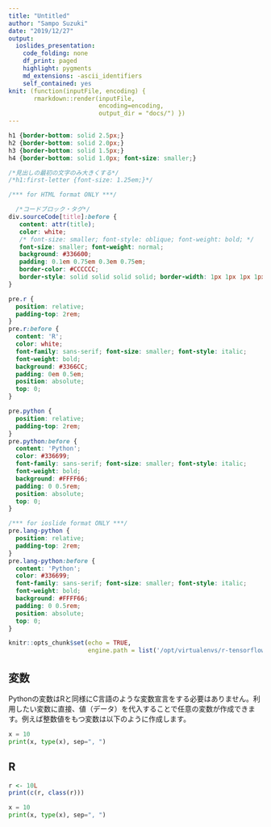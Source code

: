 ```yaml
---
title: "Untitled"
author: "Sampo Suzuki"
date: "2019/12/27"
output: 
  ioslides_presentation:
    code_folding: none
    df_print: paged
    highlight: pygments
    md_extensions: -ascii_identifiers
    self_contained: yes
knit: (function(inputFile, encoding) { 
       rmarkdown::render(inputFile,
                         encoding=encoding, 
                         output_dir = "docs/") })
---
```


```css
h1 {border-bottom: solid 2.5px;}
h2 {border-bottom: solid 2.0px;}
h3 {border-bottom: solid 1.5px;}
h4 {border-bottom: solid 1.0px; font-size: smaller;}

/*見出しの最初の文字のみ大きくする*/
/*h1:first-letter {font-size: 1.25em;}*/

/*** for HTML format ONLY ***/

  /*コードブロック・タグ*/
div.sourceCode[title]:before {
   content: attr(title);
   color: white;
   /* font-size: smaller; font-style: oblique; font-weight: bold; */
   font-size: smaller; font-weight: normal;
   background: #336600;
   padding: 0.1em 0.75em 0.3em 0.75em;
   border-color: #CCCCCC;
   border-style: solid solid solid solid; border-width: 1px 1px 1px 1px
}

pre.r {
  position: relative;
  padding-top: 2rem;
}
pre.r:before {
  content: 'R';
  color: white;
  font-family: sans-serif; font-size: smaller; font-style: italic;
  font-weight: bold; 
  background: #3366CC;
  padding: 0em 0.5em;
  position: absolute;
  top: 0;
}

pre.python {
  position: relative;
  padding-top: 2rem;
}
pre.python:before {
  content: 'Python';
  color: #336699;
  font-family: sans-serif; font-size: smaller; font-style: italic;
  font-weight: bold; 
  background: #FFFF66;
  padding: 0 0.5rem;
  position: absolute;
  top: 0;
}

/*** for ioslide format ONLY ***/
pre.lang-python {
  position: relative;
  padding-top: 2rem;
}
pre.lang-python:before {
  content: 'Python';
  color: #336699;
  font-family: sans-serif; font-size: smaller; font-style: italic;
  font-weight: bold; 
  background: #FFFF66;
  padding: 0 0.5rem;
  position: absolute;
  top: 0;
}

```

```r
knitr::opts_chunk$set(echo = TRUE, 
                      engine.path = list('/opt/virtualenvs/r-tensorflow'))
```

## 変数
Pythonの変数はRと同様にC言語のような変数宣言をする必要はありません。利用したい変数に直接、値（データ）を代入することで任意の変数が作成できます。例えば整数値をもつ変数は以下のように作成します。

```python
x = 10
print(x, type(x), sep=", ")
```

## R

```r
r <- 10L
print(c(r, class(r)))
```
```python
x = 10
print(x, type(x), sep=", ")
```

